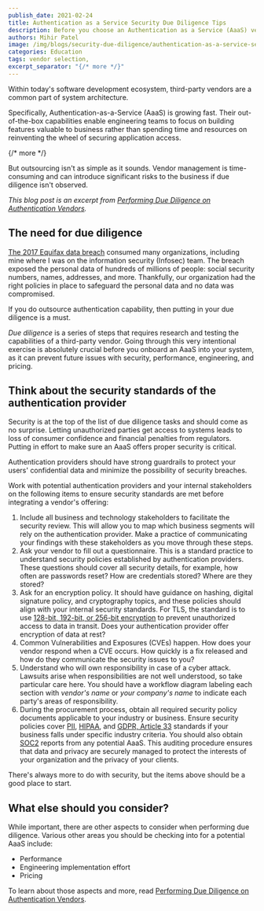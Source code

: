 ```yaml
---
publish_date: 2021-02-24 
title: Authentication as a Service Security Due Diligence Tips
description: Before you choose an Authentication as a Service (AaaS) vendor, what kind of security due diligence should you perform?
authors: Mihir Patel
image: /img/blogs/security-due-diligence/authentication-as-a-service-security-due-diligence-tips-header-image.png
categories: Education
tags: vendor selection, 
excerpt_separator: "{/* more */}"
---
```


Within today's software development ecosystem, third-party vendors are a common part of system architecture. 

Specifically, Authentication-as-a-Service (AaaS) is growing fast. Their out-of-the-box capabilities enable engineering teams to focus on building features valuable to business rather than spending time and resources on reinventing the wheel of securing application access.

{/* more */}

But outsourcing isn't as simple as it sounds. Vendor management is time-consuming and can introduce significant risks to the business if due diligence isn't observed.
 
_This blog post is an excerpt from [Performing Due Diligence on Authentication Vendors](/learn/expert-advice/identity-basics/due-diligence-authentication-vendors)._

## The need for due diligence

[The 2017 Equifax data breach](https://en.wikipedia.org/wiki/2017_Equifax_data_breach) consumed many organizations, including mine where I was on the information security (Infosec) team. The breach exposed the personal data of hundreds of millions of people: social security numbers, names, addresses, and more. Thankfully, our organization had the right policies in place to safeguard the personal data and no data was compromised. 

If you do outsource authentication capability, then putting in your due diligence is a must.
 
_Due diligence_ is a series of steps that requires research and testing the capabilities of a third-party vendor. Going through this very intentional exercise is absolutely crucial before you onboard an AaaS into your system, as it can prevent future issues with security, performance, engineering, and pricing.

## Think about the security standards of the authentication provider

Security is at the top of the list of due diligence tasks and should come as no surprise. Letting unauthorized parties get access to systems leads to loss of consumer confidence and financial penalties from regulators. Putting in effort to make sure an AaaS offers proper security is critical.

Authentication providers should have strong guardrails to protect your users' confidential data and minimize the possibility of security breaches. 

Work with potential authentication providers and your internal stakeholders on the following items to ensure security standards are met before integrating a vendor's offering:

1. Include all business and technology stakeholders to facilitate the security review. This will allow you to map which business segments will rely on the authentication provider. Make a practice of communicating your findings with these stakeholders as you move through these steps.
1. Ask your vendor to fill out a questionnaire. This is a standard practice to understand security policies established by authentication providers. These questions should cover all security details, for example, how often are passwords reset? How are credentials stored? Where are they stored?
1. Ask for an encryption policy. It should have guidance on hashing, digital signature policy, and cryptography topics, and these policies should align with your internal security standards. For TLS, the standard is to use [128-bit, 192-bit, or 256-bit encryption](https://www.clickssl.net/blog/128-bit-ssl-encryption-vs-256-bit-ssl-encryption) to prevent unauthorized access to data in transit. Does your authentication provider offer encryption of data at rest?
1. Common Vulnerabilities and Exposures (CVEs) happen. How does your vendor respond when a CVE occurs. How quickly is a fix released and how do they communicate the security issues to you?
1. Understand who will own responsibility in case of a cyber attack. Lawsuits arise when responsibilities are not well understood, so take particular care here. You should have a workflow diagram labeling each section with _vendor's name_ or _your company's name_ to indicate each party's areas of responsibility.
1. During the procurement process, obtain all required security policy documents applicable to your industry or business. Ensure security policies cover [PII](https://www.dol.gov/general/ppii#:~:text=Personal%20Identifiable%20Information%20(PII)%20is%20defined%20as%3A&text=DOL%20internal%20policy%20specifies%20the,to%20which%20they%20have%20access), [HIPAA](https://www.hhs.gov/hipaa/index.html), and [GDPR, Article 33](https://en.wikipedia.org/wiki/General_Data_Protection_Regulation) standards if your business falls under specific industry criteria. You should also obtain [SOC2](https://www.aicpa.org/interestareas/frc/assuranceadvisoryservices/aicpasoc2report.html) reports from any potential AaaS. This auditing procedure ensures that data and privacy are securely managed to protect the interests of your organization and the privacy of your clients.

There's always more to do with security, but the items above should be a good place to start. 

## What else should you consider?

While important, there are other aspects to consider when performing due diligence. Various other areas you should be checking into for a potential AaaS include:

* Performance
* Engineering implementation effort
* Pricing 

To learn about those aspects and more, read [Performing Due Diligence on Authentication Vendors](/learn/expert-advice/identity-basics/due-diligence-authentication-vendors).
